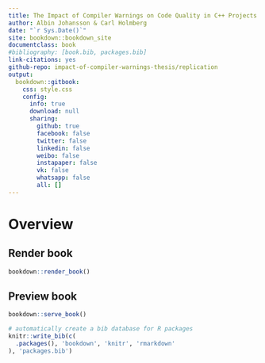 ```yaml
---
title: The Impact of Compiler Warnings on Code Quality in C++ Projects
author: Albin Johansson & Carl Holmberg
date: "`r Sys.Date()`"
site: bookdown::bookdown_site
documentclass: book
#bibliography: [book.bib, packages.bib]
link-citations: yes   
github-repo: impact-of-compiler-warnings-thesis/replication
output: 
  bookdown::gitbook:
    css: style.css
    config:
      info: true
      download: null
      sharing:
        github: true
        facebook: false
        twitter: false
        linkedin: false
        weibo: false
        instapaper: false
        vk: false
        whatsapp: false
        all: []
---
```


# Overview

## Render book

```r
bookdown::render_book()
```

## Preview book

```r
bookdown::serve_book()
```

```r
# automatically create a bib database for R packages
knitr::write_bib(c(
  .packages(), 'bookdown', 'knitr', 'rmarkdown'
), 'packages.bib')
```
